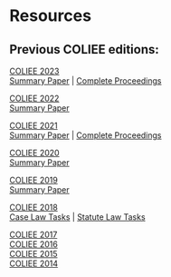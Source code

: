 # Resources

## Previous COLIEE editions:

[COLIEE 2023](http://sites.ualberta.ca/~rabelo/COLIEE2023)  
[Summary Paper](https://sites.ualberta.ca/~rabelo/COLIEE2023/COLIEE2023_summary.pdf) \| [Complete Proceedings](https://sites.ualberta.ca/~rabelo/COLIEE2023/COLIEE2023proceedings.pdf)

[COLIEE 2022](http://sites.ualberta.ca/~rabelo/COLIEE2022/)  
[Summary Paper](https://sites.ualberta.ca/~rabelo/COLIEE2023/COLIEE2022_summary.pdf)

[COLIEE 2021](http://sites.ualberta.ca/~rabelo/COLIEE2021/)  
[Summary Paper](https://sites.ualberta.ca/~rabelo/COLIEE2022/COLIEE2021_summary.pdf) \| [Complete Proceedings](https://sites.ualberta.ca/~rabelo/COLIEE2021/COLIEE2021proceedings.pdf)

[COLIEE 2020](http://sites.ualberta.ca/~rabelo/COLIEE2020/)  
[Summary Paper](https://sites.ualberta.ca/~rabelo/COLIEE2021/COLIEE_2020_summary.pdf)

[COLIEE 2019](http://sites.ualberta.ca/~rabelo/COLIEE2019/)  
[Summary Paper](https://sites.ualberta.ca/~rabelo/COLIEE2020/COLIEE2019_summary.pdf)

[COLIEE 2018](http://sites.ualberta.ca/~miyoung2/COLIEE2018/)  
[Case Law Tasks](https://sites.ualberta.ca/~rabelo/COLIEE2019/COLIEE2018_CL_summary.pdf) \| [Statute Law Tasks](https://sites.ualberta.ca/~rabelo/COLIEE2019/COLIEE2018_SL_summary.pdf)

[COLIEE 2017](http://webdocs.cs.ualberta.ca/~miyoung2/COLIEE2017/)  
[COLIEE 2016](http://webdocs.cs.ualberta.ca/~miyoung2/COLIEE2016/)  
[COLIEE 2015](http://webdocs.cs.ualberta.ca/~miyoung2/COLIEE2015/)  
[COLIEE 2014](http://webdocs.cs.ualberta.ca/~miyoung2/jurisin_task/index.html)
